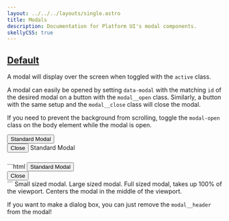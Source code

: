 ```yaml
---
layout: ../../../layouts/single.astro
title: Modals
description: Documentation for Platform UI's modal components.
skellyCSS: true
---
```


<Requierjs/>

## [Default](#default)

A modal will display over the screen when toggled with the `active` class.

A modal can easily be opened by setting `data-modal` with the matching `id` of the desired modal on a button with the `modal__open` class. Similarly, a button with the same setup and the `modal__close` class will close the modal.

If you need to prevent the background from scrolling, toggle the `modal-open` class on the body element while the modal is open.

<Codedemo>
<div class="block mb-3">
    <button class="button modal__open" data-modal="default-modal">Standard Modal</button>
</div>

<div id="default-modal" class="modal" tabindex="-1">
  <div class="modal__inner">
    <div class="modal__header">
      <button class="button modal__close" data-modal="default-modal">Close <i class="pi-times"></i></button>
      Standard Modal
    </div>
    <div class="modal__content">
      <h3 class="skeleton skeleton--md" role="presentation"></h3>
      <p class="skeleton" data-lines="4" role="presentation"></p>
    </div>
  </div>
</div>
</Codedemo>

<Codemarkup>
```html
<button class="button button--lg modal__open" data-modal="default-modal">Standard Modal</button>
<!-- Standard Modal -->
<div id="default-modal" class="modal">
  <div class="modal__inner">
    <div class="modal__header">
      <button class="button modal__close" data-modal="default-modal">
        Close 
        <i class="pi-times"></i>
      </button>
      <!-- Modal Header goes here! -->
    </div>
    <div class="modal__content">
      <!-- Modal content goes here! -->
    </div>
  </div>
</div>
```
</Codemarkup>

<Modifiers data="true">
  <Modifiersrow 
    modifier="modal--small"
    attr="data-modal">
  Small sized modal.
  </Modifiersrow>
  <Modifiersrow 
    modifier="modal--large"
    attr="data-modal">
  Large sized modal.
  </Modifiersrow>
  <Modifiersrow 
    modifier="modal--full"
    attr="data-modal">
  Full sized modal, takes up 100% of the viewport.
  </Modifiersrow>
  <Modifiersrow 
    modifier="modal--centered"
    attr="data-modal">
  Centers the modal in the middle of the viewport.
  </Modifiersrow>
</Modifiers>

<Callout header="Modal Tip" >

  <p>If you want to make a dialog box, you can just remove the <code>modal__header</code> from the modal!</p>
  
</Callout>